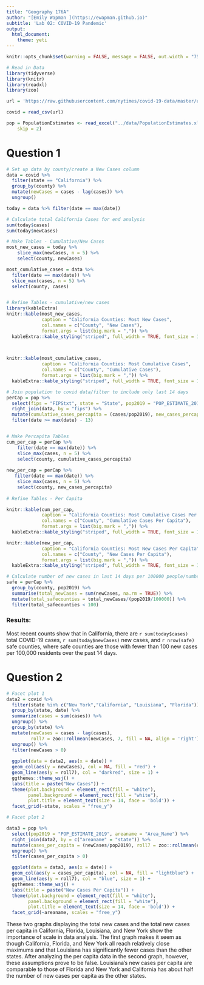 ```yaml
---
title: "Geography 176A"
author: "[Emily Wapman ](https://ewapman.github.io)"
subtitle: 'Lab 02: COVID-19 Pandemic'
output:
  html_document:
    theme: yeti
---
```


```r
knitr::opts_chunk$set(warning = FALSE, message = FALSE, out.width = "75%", fig.align = 'center')
```

```r
# Read in Data
library(tidyverse)
library(knitr)
library(readxl)
library(zoo)

url = 'https://raw.githubusercontent.com/nytimes/covid-19-data/master/us-counties.csv'

covid = read_csv(url)

pop = PopulationEstimates <- read_excel("../data/PopulationEstimates.xls", 
    skip = 2)


```
# Question 1
``` r
# Set up data by county/create a New Cases column
data = covid %>%
  filter(state == "California") %>%
  group_by(county) %>%
  mutate(newCases = cases - lag(cases)) %>%
  ungroup()

today = data %>% filter(date == max(date))
```
```r
# Calculate total California Cases for end analysis 
sum(today$cases)
sum(today$newCases)
```
``` r
# Make Tables - Cumulative/New Cases
most_new_cases = today %>% 
    slice_max(newCases, n = 5) %>%
    select(county, newCases)

most_cumulative_cases = data %>%
  filter(date == max(date)) %>%
  slice_max(cases, n = 5) %>%
  select(county, cases)


# Refine Tables - cumulative/new cases
library(kableExtra)
knitr::kable(most_new_cases,
             caption = "California Counties: Most New Cases", 
             col.names = c("County", "New Cases"), 
             format.args = list(big.mark = ",")) %>%
  kableExtra::kable_styling("striped", full_width = TRUE, font_size = 14)
  


knitr::kable(most_cumulative_cases,
             caption = "California Counties: Most Cumulative Cases",
             col.names = c("County", "Cumulative Cases"),
             format.args = list(big.mark = ",")) %>%
  kableExtra::kable_styling("striped", full_width = TRUE, font_size = 14)

# Join population to covid data/filter to include only last 14 days 
perCap = pop %>%
  select(fips = "FIPStxt", state = "State", pop2019 = "POP_ESTIMATE_2019") %>%
  right_join(data, by = "fips") %>%
  mutate(cumulative_cases_percapita = (cases/pop2019), new_cases_percapita = (newCases/pop2019)) %>%
  filter(date >= max(date) - 13)


# Make Percapita Tables
cum_per_cap = perCap %>%
    filter(date == max(date)) %>%
    slice_max(cases, n = 5) %>%
    select(county, cumulative_cases_percapita)
  
new_per_cap = perCap %>%
   filter(date == max(date)) %>%
    slice_max(cases, n = 5) %>%
    select(county, new_cases_percapita)
  
# Refine Tables - Per Capita 

knitr::kable(cum_per_cap,
             caption = "California Counties: Most Cumulative Cases Per Capita", 
             col.names = c("County", "Cumulative Cases Per Capita"), 
             format.args = list(big.mark = ",")) %>%
  kableExtra::kable_styling("striped", full_width = TRUE, font_size = 14)

knitr::kable(new_per_cap,
             caption = "California Counties: Most New Cases Per Capita",
             col.names = c("County", "New Cases Per Capita"),
             format.args = list(big.mark = ",")) %>%
  kableExtra::kable_styling("striped", full_width = TRUE, font_size = 14)

# Calculate number of new cases in last 14 days per 100000 people/number of safe counties 
safe = perCap %>%
  group_by(county, pop2019) %>%
  summarise(total_newCases = sum(newCases, na.rm = TRUE)) %>% 
  mutate(total_safecounties = total_newCases/(pop2019/100000)) %>% 
  filter(total_safecounties < 100)


```
### Results:
Most recent counts show that in California, there are `r sum(today$cases)` total COVID-19 cases, `r sum(today$newCases)` new cases, and `r nrow(safe)` safe counties, where safe counties are those with fewer than 100 new cases per 100,000 residents over the past 14 days. 

# Question 2

```r

# Facet plot 1
data2 = covid %>%
  filter(state %in% c("New York","California", "Louisiana", "Florida")) %>%
  group_by(state, date) %>%
  summarize(cases = sum(cases)) %>% 
  ungroup() %>% 
  group_by(state) %>% 
  mutate(newCases = cases - lag(cases),
         roll7 = zoo::rollmean(newCases, 7, fill = NA, align = 'right')) %>%
  ungroup() %>%
  filter(newCases > 0)
  
  ggplot(data = data2, aes(x = date)) +
  geom_col(aes(y = newCases), col = NA, fill = "red") +
  geom_line(aes(y = roll7), col = "darkred", size = 1) +
  ggthemes::theme_wsj() +
  labs(title = paste("New Cases")) +
  theme(plot.background = element_rect(fill = "white"),
        panel.background = element_rect(fill = "white"),
        plot.title = element_text(size = 14, face = 'bold')) +
  facet_grid(~state, scales = "free_y")

# Facet plot 2

data3 = pop %>%
  select(pop2019 = "POP_ESTIMATE_2019", areaname = "Area_Name") %>%
  right_join(data2, by = c("areaname" = "state")) %>%
  mutate(cases_per_capita = (newCases/pop2019), roll7 = zoo::rollmean(cases_per_capita, 7, fill = NA, align = 'right')) %>%
  ungroup() %>%
  filter(cases_per_capita > 0)

  ggplot(data = data3, aes(x = date)) +
  geom_col(aes(y = cases_per_capita), col = NA, fill = "lightblue") +
  geom_line(aes(y = roll7), col = "blue", size = 1) +
  ggthemes::theme_wsj() +
  labs(title = paste("New Cases Per Capita")) +
  theme(plot.background = element_rect(fill = "white"),
        panel.background = element_rect(fill = "white"),
        plot.title = element_text(size = 14, face = 'bold')) +
  facet_grid(~areaname, scales = "free_y")

```

These two graphs displaying the total new cases and the total new cases per capita in California, Florida, Louisiana, and New York show the importance of scale in data analysis. The first graph makes it seem as though California, Florida, and New York all reach relatively close maximums and that Louisiana has significantly fewer cases than the other states. After analyzing the per capita data in the second graph, however, these assumptions prove to be false. Louisiana's new cases per capita are comparable to those of Florida and New York and California has about half the number of new cases per capita as the other states. 

